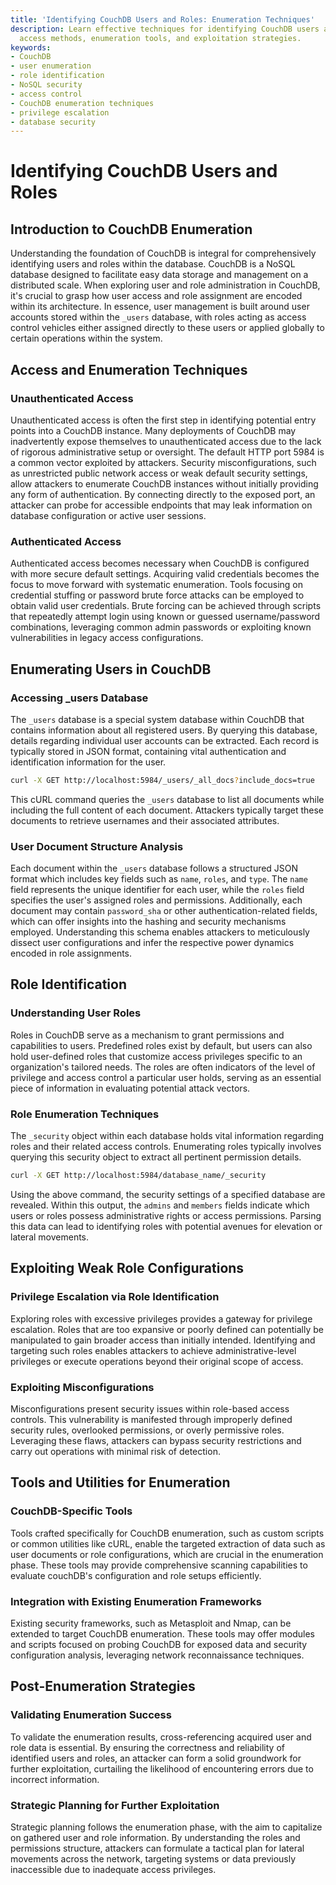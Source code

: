 ```yaml
---
title: 'Identifying CouchDB Users and Roles: Enumeration Techniques'
description: Learn effective techniques for identifying CouchDB users and roles, including
  access methods, enumeration tools, and exploitation strategies.
keywords:
- CouchDB
- user enumeration
- role identification
- NoSQL security
- access control
- CouchDB enumeration techniques
- privilege escalation
- database security
---
```


# Identifying CouchDB Users and Roles

## Introduction to CouchDB Enumeration

Understanding the foundation of CouchDB is integral for comprehensively identifying users and roles within the database. CouchDB is a NoSQL database designed to facilitate easy data storage and management on a distributed scale. When exploring user and role administration in CouchDB, it's crucial to grasp how user access and role assignment are encoded within its architecture. In essence, user management is built around user accounts stored within the `_users` database, with roles acting as access control vehicles either assigned directly to these users or applied globally to certain operations within the system.

## Access and Enumeration Techniques

### Unauthenticated Access

Unauthenticated access is often the first step in identifying potential entry points into a CouchDB instance. Many deployments of CouchDB may inadvertently expose themselves to unauthenticated access due to the lack of rigorous administrative setup or oversight. The default HTTP port 5984 is a common vector exploited by attackers. Security misconfigurations, such as unrestricted public network access or weak default security settings, allow attackers to enumerate CouchDB instances without initially providing any form of authentication. By connecting directly to the exposed port, an attacker can probe for accessible endpoints that may leak information on database configuration or active user sessions.

### Authenticated Access

Authenticated access becomes necessary when CouchDB is configured with more secure default settings. Acquiring valid credentials becomes the focus to move forward with systematic enumeration. Tools focusing on credential stuffing or password brute force attacks can be employed to obtain valid user credentials. Brute forcing can be achieved through scripts that repeatedly attempt login using known or guessed username/password combinations, leveraging common admin passwords or exploiting known vulnerabilities in legacy access configurations.

## Enumerating Users in CouchDB

### Accessing _users Database

The `_users` database is a special system database within CouchDB that contains information about all registered users. By querying this database, details regarding individual user accounts can be extracted. Each record is typically stored in JSON format, containing vital authentication and identification information for the user.

```bash
curl -X GET http://localhost:5984/_users/_all_docs?include_docs=true
```

This cURL command queries the `_users` database to list all documents while including the full content of each document. Attackers typically target these documents to retrieve usernames and their associated attributes.

### User Document Structure Analysis

Each document within the `_users` database follows a structured JSON format which includes key fields such as `name`, `roles`, and `type`. The `name` field represents the unique identifier for each user, while the `roles` field specifies the user's assigned roles and permissions. Additionally, each document may contain `password_sha` or other authentication-related fields, which can offer insights into the hashing and security mechanisms employed. Understanding this schema enables attackers to meticulously dissect user configurations and infer the respective power dynamics encoded in role assignments.

## Role Identification

### Understanding User Roles

Roles in CouchDB serve as a mechanism to grant permissions and capabilities to users. Predefined roles exist by default, but users can also hold user-defined roles that customize access privileges specific to an organization's tailored needs. The roles are often indicators of the level of privilege and access control a particular user holds, serving as an essential piece of information in evaluating potential attack vectors.

### Role Enumeration Techniques

The `_security` object within each database holds vital information regarding roles and their related access controls. Enumerating roles typically involves querying this security object to extract all pertinent permission details.

```bash
curl -X GET http://localhost:5984/database_name/_security
```

Using the above command, the security settings of a specified database are revealed. Within this output, the `admins` and `members` fields indicate which users or roles possess administrative rights or access permissions. Parsing this data can lead to identifying roles with potential avenues for elevation or lateral movements.

## Exploiting Weak Role Configurations

### Privilege Escalation via Role Identification

Exploring roles with excessive privileges provides a gateway for privilege escalation. Roles that are too expansive or poorly defined can potentially be manipulated to gain broader access than initially intended. Identifying and targeting such roles enables attackers to achieve administrative-level privileges or execute operations beyond their original scope of access.

### Exploiting Misconfigurations

Misconfigurations present security issues within role-based access controls. This vulnerability is manifested through improperly defined security rules, overlooked permissions, or overly permissive roles. Leveraging these flaws, attackers can bypass security restrictions and carry out operations with minimal risk of detection.

## Tools and Utilities for Enumeration

### CouchDB-Specific Tools

Tools crafted specifically for CouchDB enumeration, such as custom scripts or common utilities like cURL, enable the targeted extraction of data such as user documents or role configurations, which are crucial in the enumeration phase. These tools may provide comprehensive scanning capabilities to evaluate couchDB's configuration and role setups efficiently.

### Integration with Existing Enumeration Frameworks

Existing security frameworks, such as Metasploit and Nmap, can be extended to target CouchDB enumeration. These tools may offer modules and scripts focused on probing CouchDB for exposed data and security configuration analysis, leveraging network reconnaissance techniques.

## Post-Enumeration Strategies

### Validating Enumeration Success

To validate the enumeration results, cross-referencing acquired user and role data is essential. By ensuring the correctness and reliability of identified users and roles, an attacker can form a solid groundwork for further exploitation, curtailing the likelihood of encountering errors due to incorrect information.

### Strategic Planning for Further Exploitation

Strategic planning follows the enumeration phase, with the aim to capitalize on gathered user and role information. By understanding the roles and permissions structure, attackers can formulate a tactical plan for lateral movements across the network, targeting systems or data previously inaccessible due to inadequate access privileges.